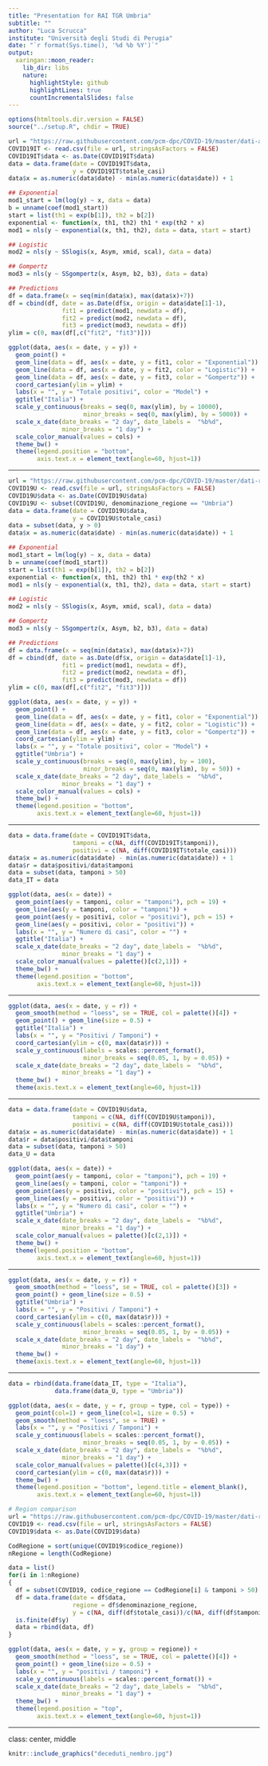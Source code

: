 ```yaml
---
title: "Presentation for RAI TGR Umbria"
subtitle: ""
author: "Luca Scrucca"
institute: "Università degli Studi di Perugia"
date: "`r format(Sys.time(), '%d %b %Y')`"
output:
  xaringan::moon_reader:
    lib_dir: libs
    nature:
      highlightStyle: github
      highlightLines: true
      countIncrementalSlides: false
---
```



```r
options(htmltools.dir.version = FALSE)
source("../setup.R", chdir = TRUE)
```

```R
url = "https://raw.githubusercontent.com/pcm-dpc/COVID-19/master/dati-andamento-nazionale/dpc-covid19-ita-andamento-nazionale.csv"
COVID19IT <- read.csv(file = url, stringsAsFactors = FALSE)
COVID19IT$data <- as.Date(COVID19IT$data)
data = data.frame(date = COVID19IT$data,
                  y = COVID19IT$totale_casi)
data$x = as.numeric(data$date) - min(as.numeric(data$date)) + 1

## Exponential
mod1_start = lm(log(y) ~ x, data = data)
b = unname(coef(mod1_start))
start = list(th1 = exp(b[1]), th2 = b[2])
exponential <- function(x, th1, th2) th1 * exp(th2 * x)
mod1 = nls(y ~ exponential(x, th1, th2), data = data, start = start)

## Logistic
mod2 = nls(y ~ SSlogis(x, Asym, xmid, scal), data = data)

## Gompertz 
mod3 = nls(y ~ SSgompertz(x, Asym, b2, b3), data = data)

## Predictions
df = data.frame(x = seq(min(data$x), max(data$x)+7))
df = cbind(df, date = as.Date(df$x, origin = data$date[1]-1),
               fit1 = predict(mod1, newdata = df),
               fit2 = predict(mod2, newdata = df),
               fit3 = predict(mod3, newdata = df))
ylim = c(0, max(df[,c("fit2", "fit3")]))

ggplot(data, aes(x = date, y = y)) + 
  geom_point() +
  geom_line(data = df, aes(x = date, y = fit1, color = "Exponential")) +
  geom_line(data = df, aes(x = date, y = fit2, color = "Logistic")) +
  geom_line(data = df, aes(x = date, y = fit3, color = "Gompertz")) +
  coord_cartesian(ylim = ylim) +
  labs(x = "", y = "Totale positivi", color = "Model") +
  ggtitle("Italia") +
  scale_y_continuous(breaks = seq(0, max(ylim), by = 10000),
                     minor_breaks = seq(0, max(ylim), by = 5000)) +
  scale_x_date(date_breaks = "2 day", date_labels =  "%b%d",
               minor_breaks = "1 day") +
  scale_color_manual(values = cols) +
  theme_bw() +
  theme(legend.position = "bottom",  
        axis.text.x = element_text(angle=60, hjust=1))
```

---

```R
url = "https://raw.githubusercontent.com/pcm-dpc/COVID-19/master/dati-regioni/dpc-covid19-ita-regioni.csv"
COVID19U <- read.csv(file = url, stringsAsFactors = FALSE)
COVID19U$data <- as.Date(COVID19U$data)
COVID19U <- subset(COVID19U, denominazione_regione == "Umbria")
data = data.frame(date = COVID19U$data,
                  y = COVID19U$totale_casi)
data = subset(data, y > 0)
data$x = as.numeric(data$date) - min(as.numeric(data$date)) + 1

## Exponential
mod1_start = lm(log(y) ~ x, data = data)
b = unname(coef(mod1_start))
start = list(th1 = exp(b[1]), th2 = b[2])
exponential <- function(x, th1, th2) th1 * exp(th2 * x)
mod1 = nls(y ~ exponential(x, th1, th2), data = data, start = start)

## Logistic
mod2 = nls(y ~ SSlogis(x, Asym, xmid, scal), data = data)

## Gompertz 
mod3 = nls(y ~ SSgompertz(x, Asym, b2, b3), data = data)

## Predictions
df = data.frame(x = seq(min(data$x), max(data$x)+7))
df = cbind(df, date = as.Date(df$x, origin = data$date[1]-1),
               fit1 = predict(mod1, newdata = df),
               fit2 = predict(mod2, newdata = df),
               fit3 = predict(mod3, newdata = df))
ylim = c(0, max(df[,c("fit2", "fit3")]))

ggplot(data, aes(x = date, y = y)) + 
  geom_point() +
  geom_line(data = df, aes(x = date, y = fit1, color = "Exponential")) +
  geom_line(data = df, aes(x = date, y = fit2, color = "Logistic")) +
  geom_line(data = df, aes(x = date, y = fit3, color = "Gompertz")) +
  coord_cartesian(ylim = ylim) +
  labs(x = "", y = "Totale positivi", color = "Model") +
  ggtitle("Umbria") +
  scale_y_continuous(breaks = seq(0, max(ylim), by = 100),
                     minor_breaks = seq(0, max(ylim), by = 50)) +
  scale_x_date(date_breaks = "2 day", date_labels =  "%b%d",
               minor_breaks = "1 day") +
  scale_color_manual(values = cols) +
  theme_bw() +
  theme(legend.position = "bottom",  
        axis.text.x = element_text(angle=60, hjust=1))
```

---

```r
data = data.frame(date = COVID19IT$data,
                  tamponi = c(NA, diff(COVID19IT$tamponi)),
                  positivi = c(NA, diff(COVID19IT$totale_casi)))
data$x = as.numeric(data$date) - min(as.numeric(data$date)) + 1
data$r = data$positivi/data$tamponi
data = subset(data, tamponi > 50)
data_IT = data
```

```r
ggplot(data, aes(x = date)) + 
  geom_point(aes(y = tamponi, color = "tamponi"), pch = 19) +
  geom_line(aes(y = tamponi, color = "tamponi")) +
  geom_point(aes(y = positivi, color = "positivi"), pch = 15) +
  geom_line(aes(y = positivi, color = "positivi")) +
  labs(x = "", y = "Numero di casi", color = "") +
  ggtitle("Italia") +
  scale_x_date(date_breaks = "2 day", date_labels =  "%b%d",
               minor_breaks = "1 day") +
  scale_color_manual(values = palette()[c(2,1)]) +
  theme_bw() +
  theme(legend.position = "bottom",
        axis.text.x = element_text(angle=60, hjust=1))
```

---

```r
ggplot(data, aes(x = date, y = r)) + 
  geom_smooth(method = "loess", se = TRUE, col = palette()[4]) +
  geom_point() + geom_line(size = 0.5) +
  ggtitle("Italia") +
  labs(x = "", y = "Positivi / Tamponi") +
  coord_cartesian(ylim = c(0, max(data$r))) +
  scale_y_continuous(labels = scales::percent_format(),
                     minor_breaks = seq(0.05, 1, by = 0.05)) +
  scale_x_date(date_breaks = "2 day", date_labels =  "%b%d",
               minor_breaks = "1 day") +
  theme_bw() +
  theme(axis.text.x = element_text(angle=60, hjust=1))
```

---

```r
data = data.frame(date = COVID19U$data,
                  tamponi = c(NA, diff(COVID19U$tamponi)),
                  positivi = c(NA, diff(COVID19U$totale_casi)))
data$x = as.numeric(data$date) - min(as.numeric(data$date)) + 1
data$r = data$positivi/data$tamponi
data = subset(data, tamponi > 50)
data_U = data
```

```r
ggplot(data, aes(x = date)) + 
  geom_point(aes(y = tamponi, color = "tamponi"), pch = 19) +
  geom_line(aes(y = tamponi, color = "tamponi")) +
  geom_point(aes(y = positivi, color = "positivi"), pch = 15) +
  geom_line(aes(y = positivi, color = "positivi")) +
  labs(x = "", y = "Numero di casi", color = "") +
  ggtitle("Umbria") +
  scale_x_date(date_breaks = "2 day", date_labels =  "%b%d",
               minor_breaks = "1 day") +
  scale_color_manual(values = palette()[c(2,1)]) +
  theme_bw() +
  theme(legend.position = "bottom",
        axis.text.x = element_text(angle=60, hjust=1))
```

---

```r
ggplot(data, aes(x = date, y = r)) + 
  geom_smooth(method = "loess", se = TRUE, col = palette()[3]) +
  geom_point() + geom_line(size = 0.5) +
  ggtitle("Umbria") +
  labs(x = "", y = "Positivi / Tamponi") +
  coord_cartesian(ylim = c(0, max(data$r))) +
  scale_y_continuous(labels = scales::percent_format(),
                     minor_breaks = seq(0.05, 1, by = 0.05)) +
  scale_x_date(date_breaks = "2 day", date_labels =  "%b%d",
               minor_breaks = "1 day") +
  theme_bw() +
  theme(axis.text.x = element_text(angle=60, hjust=1))
```

---

```r
data = rbind(data.frame(data_IT, type = "Italia"),
             data.frame(data_U, type = "Umbria"))

ggplot(data, aes(x = date, y = r, group = type, col = type)) + 
  geom_point(col=1) + geom_line(col=1, size = 0.5) +
  geom_smooth(method = "loess", se = TRUE) +
  labs(x = "", y = "Positivi / Tamponi") +
  scale_y_continuous(labels = scales::percent_format(),
                     minor_breaks = seq(0.05, 1, by = 0.05)) +
  scale_x_date(date_breaks = "2 day", date_labels =  "%b%d",
               minor_breaks = "1 day") +
  scale_color_manual(values = palette()[c(4,3)]) +
  coord_cartesian(ylim = c(0, max(data$r))) +
  theme_bw() +
  theme(legend.position = "bottom", legend.title = element_blank(),
        axis.text.x = element_text(angle=60, hjust=1))
```



```r
# Region comparison
url = "https://raw.githubusercontent.com/pcm-dpc/COVID-19/master/dati-regioni/dpc-covid19-ita-regioni.csv"
COVID19 <- read.csv(file = url, stringsAsFactors = FALSE)
COVID19$data <- as.Date(COVID19$data)

CodRegione = sort(unique(COVID19$codice_regione))
nRegione = length(CodRegione)

data = list()
for(i in 1:nRegione)
{
  df = subset(COVID19, codice_regione == CodRegione[i] & tamponi > 50)
  df = data.frame(date = df$data, 
                  regione = df$denominazione_regione,
                  y = c(NA, diff(df$totale_casi))/c(NA, diff(df$tamponi)))
  is.finite(df$y)
  data = rbind(data, df)
}

ggplot(data, aes(x = date, y = y, group = regione)) + 
  geom_smooth(method = "loess", se = TRUE, col = palette()[4]) +
  geom_point() + geom_line(size = 0.5) +
  labs(x = "", y = "positivi / tamponi") +
  scale_y_continuous(labels = scales::percent_format()) +
  scale_x_date(date_breaks = "2 day", date_labels =  "%b%d",
               minor_breaks = "1 day") +
  theme_bw() +
  theme(legend.position = "top",
        axis.text.x = element_text(angle=60, hjust=1))
```

---

class: center, middle

```R
knitr::include_graphics("deceduti_nembro.jpg")
```

